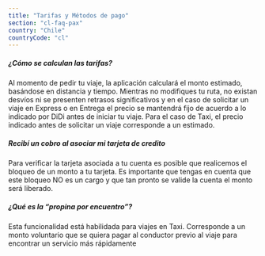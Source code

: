 ```yaml
---
title: "Tarifas y Métodos de pago"
section: "cl-faq-pax"
country: "Chile"
countryCode: "cl"
---
```


##### ¿Cómo se calculan las tarifas?

Al momento de pedir tu viaje, la aplicación calculará el monto estimado, basándose en distancia y tiempo. Mientras no modifiques tu ruta, no existan desvíos ni se presenten retrasos significativos y en el caso de solicitar un viaje en Express o en Entrega el precio se mantendrá fijo de acuerdo a lo indicado por DiDi antes de iniciar tu viaje. Para el caso de Taxi, el precio indicado antes de solicitar un viaje corresponde a un estimado.

##### Recibí un cobro al asociar mi tarjeta de credito

Para verificar la tarjeta asociada a tu cuenta es posible que realicemos el bloqueo de un monto a tu tarjeta. Es importante que tengas en cuenta que este bloqueo NO es un cargo y que tan pronto se valide la cuenta el monto será liberado.

##### ¿Qué es la “propina por encuentro”?

Esta funcionalidad está habilidada para viajes en Taxi. Corresponde a un monto voluntario que se quiera pagar al conductor previo al viaje para encontrar un servicio más rápidamente

